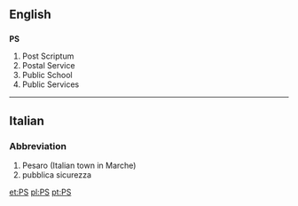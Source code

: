 ==English==
==={{initialism}}===
'''PS'''

#Post Scriptum
#Postal Service
#Public School
#Public Services

----

==Italian==
===Abbreviation===

# Pesaro (Italian town in Marche)
# pubblica sicurezza

[[et:PS]]
[[pl:PS]]
[[pt:PS]]